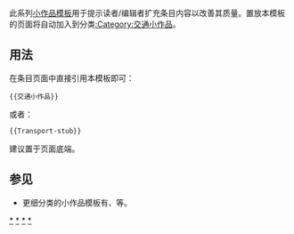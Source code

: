 <includeonly><!-- 在這裡加入模板的保護標識 --></includeonly><noinclude>{{template doc page viewed directly}}</noinclude>
<!-- 在本行下編輯模板說明 -->
此系列[[:Category:小作品模板|小作品模板]]用于提示读者/编辑者扩充条目内容以改善其质量。置放本模板的页面将自动加入到分类[[:Category:交通小作品]]。
== 用法 ==
在条目页面中直接引用本模板即可：
<pre>{{交通小作品}}
</pre>
或者：
<pre>{{Transport-stub}}
</pre>
建议置于页面底端。
== 参见 ==
* 更细分类的小作品模板有{{tl|铁路小作品}}、{{tl|机场小作品}}等。
<includeonly>
<!-- 本行下加入模板的分類 -->
[[Category:交通小作品模板|*]]
[[Category:交通模板|*]]
[[Category:交通|*]]
[[Category:交通小作品|*]]
<!-- 本行下加入模板的跨語言鏈接 -->
</includeonly>